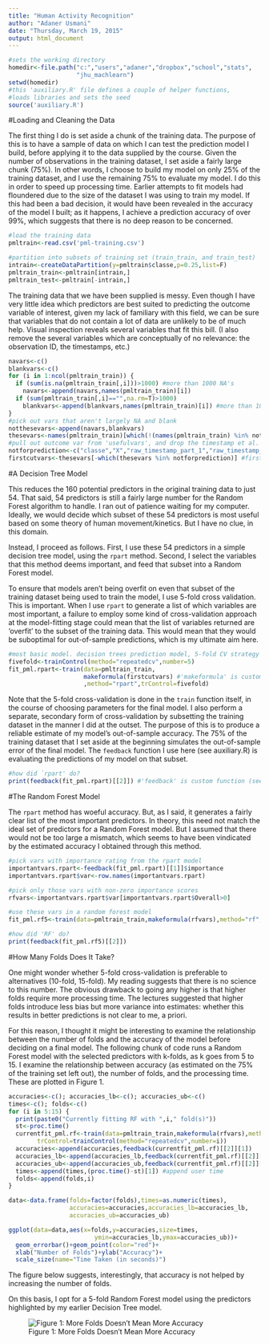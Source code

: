 ```yaml
---
title: "Human Activity Recognition"
author: "Adaner Usmani"
date: "Thursday, March 19, 2015"
output: html_document
---
```


```r
#sets the working directory
homedir<-file.path("c:","users","adaner","dropbox","school","stats",
                   "jhu_machlearn")
setwd(homedir)
#this 'auxiliary.R' file defines a couple of helper functions,
#loads libraries and sets the seed
source('auxiliary.R') 
```

#Loading and Cleaning the Data

The first thing I do is set aside a chunk of the training data. The purpose of this is to have a sample of data on which I can test the prediction model I build, before applying it to the data supplied by the course. Given the number of observations in the training dataset, I set aside a fairly large chunk (75%). In other words, I choose to build my model on only 25% of the training dataset, and I use the remaining 75% to evaluate my model. I do this in order to speed up processing time. Earlier attempts to fit models had floundered due to the size of the dataset I was using to train my model. If this had been a bad decision, it would have been revealed in the accuracy of the model I built; as it happens, I achieve a prediction accuracy of over 99%, which suggests that there is no deep reason to be concerned. 

```r
#load the training data
pmltrain<-read.csv('pml-training.csv')

#partition into subsets of training set (train_train, and train_test)
intrain<-createDataPartition(y=pmltrain$classe,p=0.25,list=F)
pmltrain_train<-pmltrain[intrain,]
pmltrain_test<-pmltrain[-intrain,] 
```

The training data that we have been supplied is messy. Even though I have very little idea which predictors are best suited to predicting the outcome variable of interest, given my lack of familiary with this field, we can be sure that variables that do not contain a lot of data are unlikely to be of much help. Visual inspection reveals several variables that fit this bill. (I also remove the several variables which are conceptually of no relevance: the observation ID, the timestamps, etc.)

```r
navars<-c()
blankvars<-c()
for (i in 1:ncol(pmltrain_train)) {
  if (sum(is.na(pmltrain_train[,i]))>1000) #more than 1000 NA's 
    navars<-append(navars,names(pmltrain_train)[i])
  if (sum(pmltrain_train[,i]=="",na.rm=T)>1000)
    blankvars<-append(blankvars,names(pmltrain_train)[i]) #more than 1000 blanks
}
#pick out vars that aren't largely NA and blank
notthesevars<-append(navars,blankvars) 
thesevars<-names(pmltrain_train)[which(!(names(pmltrain_train) %in% notthesevars))] 
#pull out outcome var from 'usefulvars', and drop the timestamp et al. 
notforprediction<-c("classe","X","raw_timestamp_part_1","raw_timestamp_part_2","cvtd_timestamp","new_window")
firstcutvars<-thesevars[-which(thesevars %in% notforprediction)] #firstcut of vars for my model
```

#A Decision Tree Model

This reduces the 160 potential predictors in the original training data to just 54. That said, 54 predictors is still a fairly large number for the Random Forest algorithm to handle. I ran out of patience waiting for my computer. Ideally, we would decide which subset of these 54 predictors is most useful based on some theory of human movement/kinetics. But I have no clue, in this domain. 

Instead, I proceed as follows. First, I use these 54 predictors in a simple decision tree model, using the `rpart` method. Second, I select the variables that this method deems important, and feed that subset into a Random Forest model.

To ensure that models aren't being overfit on even that subset of the training dataset being used to train the model, I use 5-fold cross validation. This is important. When I use `rpart` to generate a list of which variables are most important, a failure to employ some kind of cross-validation approach at the model-fitting stage could mean that the list of variables returned are 'overfit' to the subset of the training data. This would mean that they would be suboptimal for out-of-sample predictions, which is my ultimate aim here. 

```r
#most basic model. decision trees prediction model, 5-fold CV strategy
fivefold<-trainControl(method="repeatedcv",number=5)
fit_pml.rpart<-train(data=pmltrain_train,
                     makeformula(firstcutvars) #'makeformula' is custom function (see auxiliary.R)
                     ,method="rpart",trControl=fivefold) 
```

Note that the 5-fold cross-validation is done in the `train` function itself, in the course of choosing parameters for the final model. I also perform a separate, secondary form of cross-validation by subsetting the training dataset in the manner I did at the outset. The purpose of this is to produce a reliable estimate of my model's out-of-sample accuracy. The 75% of the training dataset that I set aside at the beginning simulates the out-of-sample error of the final model. The `feedback` function I use here (see auxiliary.R) is evaluating the predictions of my model on that subset. 

```r
#how did `rpart' do?
print(feedback(fit_pml.rpart)[[2]]) #'feedback' is custom function (see auxiliary.R)
```

#The Random Forest Model

The `rpart` method has woeful accuracy. But, as I said, it generates a fairly clear list of the most important predictors. In theory, this need not match the ideal set of predictors for a Random Forest model. But I assumed that there would not be too large a mismatch, which seems to have been vindicated by the estimated accuracy I obtained through this method. 

```r
#pick vars with importance rating from the rpart model
importantvars.rpart<-feedback(fit_pml.rpart)[[1]]$importance 
importantvars.rpart$var<-row.names(importantvars.rpart)

#pick only those vars with non-zero importance scores
rfvars<-importantvars.rpart$var[importantvars.rpart$Overall>0] 

#use these vars in a random forest model
fit_pml.rf5<-train(data=pmltrain_train,makeformula(rfvars),method="rf",trControl=fivefold)

#how did 'RF' do?
print(feedback(fit_pml.rf5)[[2]]) 
```

#How Many Folds Does It Take? 

One might wonder whether 5-fold cross-validation is preferable to alternatives (10-fold, 15-fold). My reading suggests that there is no science to this number. The obvious drawback to going any higher is that higher folds require more processing time. The lectures suggested that higher folds introduce less bias but more variance into estimates: whether this results in better predictions is not clear to me, a priori. 

For this reason, I thought it might be interesting to examine the relationship between the number of folds and the accuracy of the model before deciding on a final model. The following chunk of code runs a Random Forest model with the selected predictors with k-folds, as k goes from 5 to 15. I examine the relationship between accuracy (as estimated on the 75% of the training set left out), the number of folds, and the processing time. These are plotted in Figure 1. 

```r
accuracies<-c(); accuracies_lb<-c(); accuracies_ub<-c()
times<-c(); folds<-c()
for (i in 5:15) {
  print(paste0("Currently fitting RF with ",i," fold(s)"))
  st<-proc.time()
  currentfit_pml.rf<-train(data=pmltrain_train,makeformula(rfvars),method="rf",
        trControl=trainControl(method="repeatedcv",number=i)) 
  accuracies<-append(accuracies,feedback(currentfit_pml.rf)[[2]][1])  
  accuracies_lb<-append(accuracies_lb,feedback(currentfit_pml.rf)[[2]][2])  
  accuracies_ub<-append(accuracies_ub,feedback(currentfit_pml.rf)[[2]][3])  
  times<-append(times,(proc.time()-st)[1]) #append user time
  folds<-append(folds,i)
}

data<-data.frame(folds=factor(folds),times=as.numeric(times),
                 accuracies=accuracies,accuracies_lb=accuracies_lb,
                 accuracies_ub=accuracies_ub)

ggplot(data=data,aes(x=folds,y=accuracies,size=times,
                        ymin=accuracies_lb,ymax=accuracies_ub))+
  geom_errorbar()+geom_point(color="red")+
  xlab("Number of Folds")+ylab("Accuracy")+
  scale_size(name="Time Taken (in seconds)")
```
The figure below suggests, interestingly, that accuracy is not helped by increasing the number of folds.

On this basis, I opt for a 5-fold Random Forest model using the predictors highlighted by my earlier Decision Tree model. 

![Figure 1: More Folds Doesn't Mean More Accuracy](foldscomparison.png)
